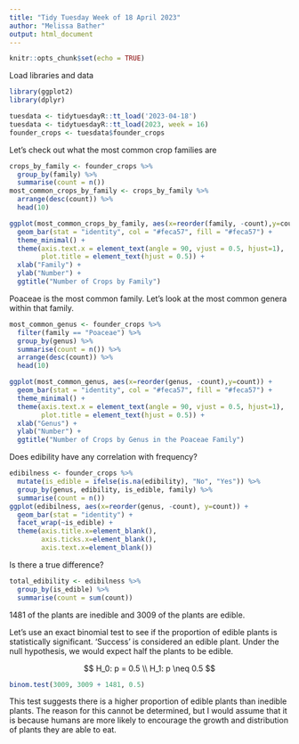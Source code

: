 ```yaml
---
title: "Tidy Tuesday Week of 18 April 2023"
author: "Melissa Bather"
output: html_document
---
```



```r
knitr::opts_chunk$set(echo = TRUE)
```

Load libraries and data

```r
library(ggplot2)
library(dplyr)

tuesdata <- tidytuesdayR::tt_load('2023-04-18')
tuesdata <- tidytuesdayR::tt_load(2023, week = 16)
founder_crops <- tuesdata$founder_crops
```


Let's check out what the most common crop families are

```r
crops_by_family <- founder_crops %>%
  group_by(family) %>%
  summarise(count = n()) 
most_common_crops_by_family <- crops_by_family %>%
  arrange(desc(count)) %>%
  head(10)

ggplot(most_common_crops_by_family, aes(x=reorder(family, -count),y=count)) +
  geom_bar(stat = "identity", col = "#feca57", fill = "#feca57") +
  theme_minimal() +
  theme(axis.text.x = element_text(angle = 90, vjust = 0.5, hjust=1),
        plot.title = element_text(hjust = 0.5)) +
  xlab("Family") +
  ylab("Number") +
  ggtitle("Number of Crops by Family")
```

Poaceae is the most common family. Let's look at the most common genera within that family.

```r
most_common_genus <- founder_crops %>%
  filter(family == "Poaceae") %>%
  group_by(genus) %>%
  summarise(count = n()) %>%
  arrange(desc(count)) %>%
  head(10)

ggplot(most_common_genus, aes(x=reorder(genus, -count),y=count)) +
  geom_bar(stat = "identity", col = "#feca57", fill = "#feca57") +
  theme_minimal() +
  theme(axis.text.x = element_text(angle = 90, vjust = 0.5, hjust=1),
        plot.title = element_text(hjust = 0.5)) +
  xlab("Genus") +
  ylab("Number") +
  ggtitle("Number of Crops by Genus in the Poaceae Family")
```

Does edibility have any correlation with frequency?

```r
edibilness <- founder_crops %>%
  mutate(is_edible = ifelse(is.na(edibility), "No", "Yes")) %>%
  group_by(genus, edibility, is_edible, family) %>%
  summarise(count = n())
ggplot(edibilness, aes(x=reorder(genus, -count), y=count)) +
  geom_bar(stat = "identity") +
  facet_wrap(~is_edible) +
  theme(axis.title.x=element_blank(),
        axis.ticks.x=element_blank(),
        axis.text.x=element_blank())
```

Is there a true difference?

```r
total_edibility <- edibilness %>%
  group_by(is_edible) %>%
  summarise(count = sum(count))
```

1481 of the plants are inedible and 3009 of the plants are edible. 

Let's use an exact binomial test to see if the proportion of edible plants is statistically significant. 'Success' is considered an edible plant. Under the null hypothesis, we would expect half the plants to be edible.

$$
H_0: p = 0.5
\\
H_1: p \neq 0.5
$$

```r
binom.test(3009, 3009 + 1481, 0.5)
```

This test suggests there is a higher proportion of edible plants than inedible plants. The reason for this cannot be determined, but I would assume that it is because humans are more likely to encourage the growth and distribution of plants they are able to eat. 







